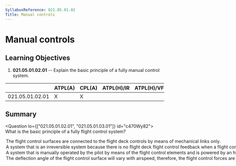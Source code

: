```yaml
---
SyllabusReference: 021.05.01.02
Title: Manual controls
---
```


# Manual controls

## Learning Objectives

1.  **021.05.01.02.01** -- Explain the basic principle of a fully manual control
    system.

|                 | ATPL(A) | CPL(A) | ATPL(H)/IR | ATPL(H)/VFR | CPL(H) | IR  | CBIR(A) |
| --------------- | ------- | ------ | ---------- | ----------- | ------ | --- | ------- |
| 021.05.01.02.01 | X       | X      |            |             |        |     |         |

## Summary

<Question lo={["021.05.01.02.01", "021.05.01.03.01"]} id="c470Wy82">
  <Text variant="oneCorrect">
    What is the basic principle of a fully <Subject /> flight control system?
  </Text>
<Option subject="manual">
  The flight control surfaces are connected to the flight deck controls by means
  of mechanical links only.
</Option>
<Option>
  A system that is an irreversible system because there is no flight deck flight
  control feedback when a flight control surface is in motion.
</Option>
<Option>
  A system that is manually operated by the pilot by means of the flight control
  elements and is powered by an hydraulic system.
</Option>

  <Option>
    The deflection angle of the flight control surface will vary with airspeed,
    therefore, the flight control forces are constant.
  </Option>
</Question>
